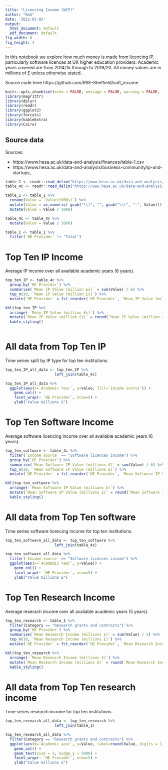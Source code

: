 ```yaml
---
title: "Licencing Income (WIP)"
author: "Bob"
date: '2022-03-02'
output:
  html_document: default
  pdf_document: default
fig_width: 6
fig_height: 4
---
```


In this notebook we explore how much money is made from licencing IP, particularly software licences at UK higher education providers. Academic years covered are from 2014/15 through to 2019/20. All money values are in millions of £ unless otherwise stated.

Source code here https://github.com/RSE-Sheffield/soft_income

```r
knitr::opts_chunk$set(echo = FALSE, message = FALSE, warning = FALSE, fig.width=10, fig.height=7, dpi=300, dev="CairoPNG")
library(magrittr)
library(dplyr)
library(readr)
library(ggplot2)
library(forcats)
library(kableExtra)
library(Cairo)
```


## Source data

Sources:

* https://www.hesa.ac.uk/data-and-analysis/finances/table-1.csv
* https://www.hesa.ac.uk/data-and-analysis/business-community/ip-and-startups, 

```r
table_1 <- readr::read_delim("https://www.hesa.ac.uk/data-and-analysis/finances/table-1.csv", skip=12)
table_4c <- readr::read_delim("https://www.hesa.ac.uk/data-and-analysis/providers/business-community/table-4c.csv", skip=11)
```

```r
table_1 <- table_1 %>%
  rename(Value = `Value(£000s)`) %>%
  mutate(Value = as.numeric( gsub("\\)", "", gsub("\\(", "-", Value)))) %>%
  mutate(Value = Value / 1000)

table_4c <- table_4c %>%
  mutate(Value = Value / 1000)
```


```r
table_1 <- table_1 %>%
  filter(`HE Provider` != "Total")
```


# Top Ten IP Income

Average IP income over all available academic years (6 years).

```r
top_ten_IP <- table_4c %>%
  group_by(`HE Provider`) %>%
  summarise(`Mean IP Value (million £s)` = sum(Value) / 6) %>%
  top_n(10, `Mean IP Value (million £s)`) %>%
  mutate(`HE Provider` = fct_reorder(`HE Provider`, `Mean IP Value (million £s)`))

kbl(top_ten_IP %>% 
  arrange(-`Mean IP Value (million £s)`) %>%
  mutate(`Mean IP Value (million £s)` = round(`Mean IP Value (million £s)`, digits=1))) %>%
  kable_styling()
  
```

# All data from Top Ten IP

Time series split by IP type for top ten institutions.

```r
top_ten_IP_all_data <- top_ten_IP %>%
                      left_join(table_4c)
```

```r
top_ten_IP_all_data %>% 
  ggplot(aes(x=`Academic Year`, y=Value, fill=`Income source`)) +
    geom_col() +
    facet_wrap(~ `HE Provider`, nrow=5) +
    ylab("Value millions £")
```

# Top Ten Software Income

Average software licencing income over all available academic years (6 years).

```r
top_ten_software <- table_4c %>%
  filter(`Income source` == "Software licences income") %>%
  group_by(`HE Provider`) %>%
  summarise(`Mean Software IP Value (millions £)` = sum(Value) / 6) %>%
  top_n(10, `Mean Software IP Value (millions £)`) %>%
  mutate(`HE Provider` = fct_reorder(`HE Provider`, `Mean Software IP Value (millions £)`))

kbl(top_ten_software %>% 
  arrange(-`Mean Software IP Value (millions £)`) %>%
  mutate(`Mean Software IP Value (millions £)` = round(`Mean Software IP Value (millions £)`, digits=1))) %>%
  kable_styling()
```


# All data from Top Ten software

Time series software licencing income for top ten institutions.

```r
top_ten_software_all_data <- top_ten_software %>%
                      left_join(table_4c)
```


```r
top_ten_software_all_data %>% 
  filter(`Income source` == "Software licences income") %>%
  ggplot(aes(x=`Academic Year`, y=Value)) +
    geom_col() +
    facet_wrap(~ `HE Provider`, nrow=5) +
    ylab("Value millions £")
```

# Top Ten Research Income

Average reserach income over all available academic years (5 years).

```r
top_ten_research <- table_1 %>%
  filter(Category == "Research grants and contracts") %>%
  group_by(`HE Provider`) %>%
  summarise(`Mean Research Income (millions £)` = sum(Value) / 5) %>%
  top_n(10, `Mean Research Income (millions £)`) %>%
  mutate(`HE Provider` = fct_reorder(`HE Provider`, `Mean Research Income (millions £)`))

kbl(top_ten_research %>% 
  arrange(-`Mean Research Income (millions £)`) %>%
  mutate(`Mean Research Income (millions £)` = round(`Mean Research Income (millions £)`, digits=1))) %>%
  kable_styling()
```

# All data from Top Ten research income

Time series research income for top ten institutions.

```r
top_ten_research_all_data <- top_ten_research %>%
                      left_join(table_1)
```

```r
top_ten_research_all_data %>% 
  filter(Category == "Research grants and contracts") %>%
  ggplot(aes(x=`Academic year`, y=Value, label=round(Value, digits = 1))) +
    geom_col() +
    geom_text(size = 3, nudge_y = 5000) +
    facet_wrap(~ `HE Provider`, nrow=5) +
    ylab("Value millions £")
```
